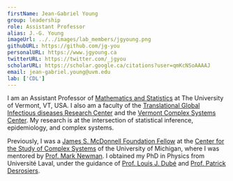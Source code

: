 ```yaml
---
firstName: Jean-Gabriel Young
group: leadership
role: Assistant Professor
alias: J.-G. Young
imageUrl: ../../images/lab_members/jgyoung.png
githubURL: https://github.com/jg-you
personalURL: https://www.jgyoung.ca
twitterURL: https://twitter.com/_jgyou
scholarURL: https://scholar.google.ca/citations?user=qmKcNSoAAAAJ
email: jean-gabriel.young@uvm.edu
lab: ['CDL']
---
```



I am an Assistant Professor of [Mathematics and Statistics](https://www.uvm.edu/cems/mathstat) at The University of Vermont, VT, USA. I also am a faculty of the [Translational Global Infectious diseases Research Center](https://www.med.uvm.edu/tgircobre/home) and the [Vermont Complex Systems Center](https://vermontcomplexsystems.org/). My research is at the intersection of statistical inference, epidemiology, and complex systems.

Previously, I was a [James S. McDonnell Foundation Fellow](https://www.jsmf.org/apply/fellowship/) at the [Center for the Study of Complex Systems](http://lsa.umich.edu/cscs/) of the University of Michigan, where I was mentored by [Prof. Mark Newman](http://www-personal.umich.edu/~mejn/).
I obtained my PhD in Physics from  Université Laval, under the guidance of [Prof. Louis J. Dubé](http://www.dynamica.phy.ulaval.ca) and [Prof. Patrick Desrosiers](https://scholar.google.ca/citations?user=YAqE0O0AAAAJ&hl=en).

